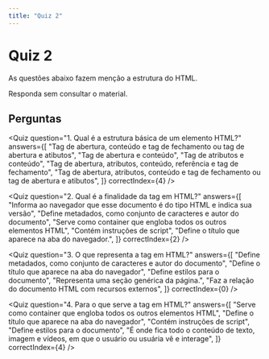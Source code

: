 ```yaml
---
title: "Quiz 2"
---
```



# Quiz 2

As questões abaixo fazem menção a estrutura do HTML.

Responda sem consultar o material.

## Perguntas

<Quiz
  question="1. Qual é a estrutura básica de um elemento HTML?"
  answers={[
    "Tag de abertura, conteúdo e tag de fechamento ou tag de abertura e atibutos",
    "Tag de abertura e conteúdo",
    "Tag de atributos e conteúdo",
    "Tag de abertura, atributos, conteúdo, referência e tag de fechamento",
    "Tag de abertura, atributos, conteúdo e tag de fechamento ou tag de abertura e atibutos",
  ]}
  correctIndex={4}
/>

<Quiz
  question="2. Qual é a finalidade da tag <html> em HTML?"
  answers={[
    "Informa ao navegador que esse documento é do tipo HTML e indica sua versão",
    "Define metadados, como conjunto de caracteres e autor do documento",
    "Serve como container que engloba todos os outros elementos HTML",
    "Contém instruções de script",
    "Define o título que aparece na aba do navegador.",
  ]}
  correctIndex={2}
/>

<Quiz
  question="3. O que representa a tag <head> em HTML?"
  answers={[
    "Define metadados, como conjunto de caracteres e autor do documento",
    "Define o título que aparece na aba do navegador",
    "Define estilos para o documento",
    "Representa uma seção genérica da página.",
    "Faz a relação do documento HTML com recursos externos",
  ]}
  correctIndex={0}
/>

<Quiz
  question="4. Para o que serve a tag <body> em HTML?"
  answers={[
    "Serve como container que engloba todos os outros elementos HTML",
    "Define o título que aparece na aba do navegador",
    "Contém instruções de script",
    "Define estilos para o documento",
    "É onde fica todo o conteúdo de texto, imagem e vídeos, em que o usuário ou usuária vê e interage",
  ]}
  correctIndex={4}
/>
